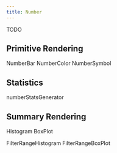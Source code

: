 ```yaml
---
title: Number
---
```


TODO

## Primitive Rendering

NumberBar
NumberColor
NumberSymbol

## Statistics

numberStatsGenerator

## Summary Rendering

Histogram
BoxPlot

FilterRangeHistogram
FilterRangeBoxPlot